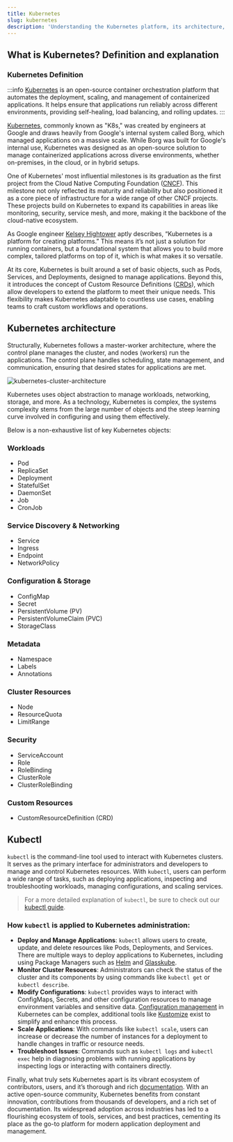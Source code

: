 ```yaml
---
title: Kubernetes
slug: kubernetes
description: 'Understanding the Kubernetes platform, its architecture, and its role in modern application deployment'
---
```



## What is Kubernetes? Definition and explanation

### Kubernetes Definition

:::info
[Kubernetes](https://kubernetes.io/) is an open-source container orchestration platform that automates the deployment, scaling, and management of containerized applications. It helps ensure that applications run reliably across different environments, providing self-healing, load balancing, and rolling updates.
:::

[Kubernetes](https://kubernetes.io/), commonly known as "K8s," was created by engineers at Google and draws heavily from Google's internal system called Borg, which managed applications on a massive scale. While Borg was built for Google's internal use, Kubernetes was designed as an open-source solution to manage containerized applications across diverse environments, whether on-premises, in the cloud, or in hybrid setups.

One of Kubernetes' most influential milestones is its graduation as the first project from the Cloud Native Computing Foundation ([CNCF](https://www.cncf.io/)). This milestone not only reflected its maturity and reliability but also positioned it as a core piece of infrastructure for a wide range of other CNCF projects. These projects build on Kubernetes to expand its capabilities in areas like monitoring, security, service mesh, and more, making it the backbone of the cloud-native ecosystem.

As Google engineer [Kelsey Hightower](https://x.com/kelseyhightower/status/935252923721793536?lang=en) aptly describes, “Kubernetes is a platform for creating platforms.” This means it’s not just a solution for running containers, but a foundational system that allows you to build more complex, tailored platforms on top of it, which is what makes it so versatile.

At its core, Kubernetes is built around a set of basic objects, such as Pods, Services, and Deployments, designed to manage applications. Beyond this, it introduces the concept of Custom Resource Definitions ([CRDs](https://kubernetes.io/docs/concepts/extend-kubernetes/api-extension/custom-resources/)), which allow developers to extend the platform to meet their unique needs. This flexibility makes Kubernetes adaptable to countless use cases, enabling teams to craft custom workflows and operations.

## Kubernetes architecture

Structurally, Kubernetes follows a master-worker architecture, where the control plane manages the cluster, and nodes (workers) run the applications. The control plane handles scheduling, state management, and communication, ensuring that desired states for applications are met.

![kubernetes-cluster-architecture](https://github.com/user-attachments/assets/f589dc1a-d548-4875-b96b-848f69d67308)

Kubernetes uses object abstraction to manage workloads, networking, storage, and more. As a technology, Kubernetes is complex, the systems complexity stems from the large number of objects and the steep learning curve involved in configuring and using them effectively.

Below is a non-exhaustive list of key Kubernetes objects:

### Workloads

- Pod
- ReplicaSet
- Deployment
- StatefulSet
- DaemonSet
- Job
- CronJob

### Service Discovery & Networking

- Service
- Ingress
- Endpoint
- NetworkPolicy

### Configuration & Storage

- ConfigMap
- Secret
- PersistentVolume (PV)
- PersistentVolumeClaim (PVC)
- StorageClass

### Metadata

- Namespace
- Labels
- Annotations

### Cluster Resources

- Node
- ResourceQuota
- LimitRange

### Security

- ServiceAccount
- Role
- RoleBinding
- ClusterRole
- ClusterRoleBinding

### Custom Resources

- CustomResourceDefinition (CRD)

## Kubectl

`kubectl` is the command-line tool used to interact with Kubernetes clusters. It serves as the primary interface for administrators and developers to manage and control Kubernetes resources. With `kubectl`, users can perform a wide range of tasks, such as deploying applications, inspecting and troubleshooting workloads, managing configurations, and scaling services.

> For a more detailed explanation of `kubectl`, be sure to check out our [kubectl guide](/products/package-manager/guides/kubectl/).

### How `kubectl` is applied to Kubernetes administration:

- **Deploy and Manage Applications**: `kubectl` allows users to create, update, and delete resources like Pods, Deployments, and Services. There are multiple ways to deploy applications to Kubernetes, including using Package Managers such as [Helm](/glossary/helm/) and [Glasskube](/products/package-manager/).
- **Monitor Cluster Resources**: Administrators can check the status of the cluster and its components by using commands like `kubectl get` or `kubectl describe`.
- **Modify Configurations**: `kubectl` provides ways to interact with ConfigMaps, Secrets, and other configuration resources to manage environment variables and sensitive data. [Configuration management](/glossary/kubernetes-configuration-management/) in Kubernetes can be complex, additional tools like [Kustomize](/glossary/kustomize/) exist to simplify and enhance this process.
- **Scale Applications**: With commands like `kubectl scale`, users can increase or decrease the number of instances for a deployment to handle changes in traffic or resource needs.
- **Troubleshoot Issues**: Commands such as `kubectl logs` and `kubectl exec` help in diagnosing problems with running applications by inspecting logs or interacting with containers directly.

Finally, what truly sets Kubernetes apart is its vibrant ecosystem of contributors, users, and it’s thorough and rich [documentation](https://kubernetes.io/docs/home/). With an active open-source community, Kubernetes benefits from constant innovation, contributions from thousands of developers, and a rich set of documentation. Its widespread adoption across industries has led to a flourishing ecosystem of tools, services, and best practices, cementing its place as the go-to platform for modern application deployment and management.

<DefaultCTA />
